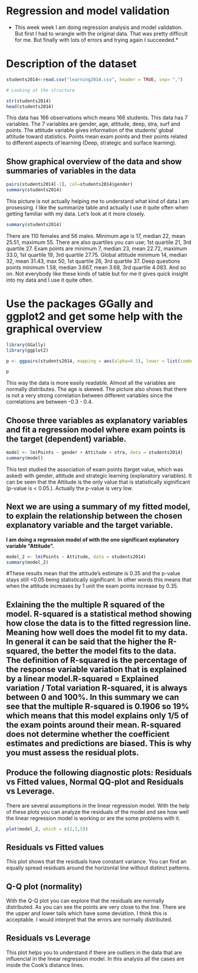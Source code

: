 # Regression and model validation

* This week week I am doing regression analysis and model validation. But first I had to wrangle with the original data. That was pretty difficult for me. But finally with lots of errors and trying again I succeeded.*

# Description of the dataset

```r
students2014<-read.csv("learning2014.csv", header = TRUE, sep= ",")

# Looking at the structure

str(students2014)
head(students2014)

```
This data has 166 observations which means 166 students. This data has 7 variables. The 7 variables are gender, age, attitude, deep, stra, surf and points. The attitude variable gives information of the students' global attitude toward statistics. Points mean exam points and their points related to different aspects of learning (Deep, strategic and surface learning).

## Show graphical overview of the data and show summaries of variables in the data

```r
pairs(students2014[-1], col=students2014$gender)
summary(students2014)

```
This picture is not actually helping me to understand what kind of data I am prosessing. I like the summarize table and actually I use it quite often when getting familiar with my data. Let's look at it more closely.

```r
summary(students2014)

```
There are 110 females and 56 males. Minimum age is 17, median 22, mean 25.51, maximum 55. There are also quartiles you can use; 1st quartile 21, 3rd quartile 27. Exam points are minimum 7, median 23, mean 22.72, maximum 33.0, 1st quartile 19, 3rd quartile 27.75. Global attitude minimum 14, median 32, mean 31.43, max 50, 1st quartile 26, 3rd quartile 37. Deep questions points minimum 1.58, median 3.667, mean 3.68, 3rd quartile 4.083. And so on. Not everybody like these kinds of table but for me it gives quick insight into my data and I use it quite often. 

# Use the packages GGally and ggplot2 and get some help with the graphical overview

```r
library(GGally)
library(ggplot2)

p <- ggpairs(students2014, mapping = aes(alpha=0.5), lower = list(combo = wrap("facethist", bins = 20)))

p

```

This way the data is more easily readable. Almost all the variables are normally distributes. The age is skewed. The picture also shows that there is not a very strong correlation between different variables since the correlations are between -0.3 - 0.4. 

## Choose three variables as explanatory variables and fit a regression model where exam points is the target (dependent) variable.

```r
model <- lm(Points ~ gender + Attitude + stra, data = students2014)
summary(model)

```
This test studied the association of exam points (target value, which was asked) with gender, attitude and strategic learning (explanatory variables). It can be seen that the Attitude is the only value that is statistically siginificant (p-value is < 0.05.). Actually the p-value is very low.

## Next we are using a summary of my fitted model, to explain the relationship between the chosen explanatory variable and the target variable.

**I am doing a regression model of with the one significant explanatory variable "Attitude". **

```r
model_2 <- lm(Points ~ Attitude, data = students2014)
summary(model_2)

```

#These results mean that the attitude's estimate is 0.35 and the p-value stays still <0.05 being statistically significant. In other words this means that when the attitude increases by 1 unit the exam points increase by 0.35.

## Exlaining the the multiple R squared of the model. R-squared is a statistical method showing how close the data is to the fitted regression line. Meaning how well does the model fit to my data. In general it can be said that the higher the R-squared, the better the model fits to the data. The definition of R-squared is the percentage of the response variable variation that is explained by a linear model.R-squared = Explained variation / Total variation R-squared, it is always between 0 and 100%. In this summary we can see that the multiple R-squared is 0.1906 so 19% which means that this model explains only 1/5 of the exam points around their mean. R-squared does not determine whether the coefficient estimates and predictions are biased. This is why you must assess the residual plots.

## Produce the following diagnostic plots: Residuals vs Fitted values, Normal QQ-plot and Residuals vs Leverage.

There are several assumptions in the linear regression model. With the help of these plots you can analyze the residuals of the model and see how well the linear regression model is working or are the some problems with it.

```r
plot(model_2, which = c(2,1,5))

```


## Residuals vs Fitted values
This plot shows that the residuals have constant variance. You can find an equally spread residuals around the horizontal line without distinct patterns.

## Q-Q plot (normality)
With the Q-Q plot you can explore that the residuals are normally distributed. As you can see the points are very close to the line. There are the upper and lower tails which have some deviation. I think this is acceptable. I would interpret that the errors are normally distributed.

## Residuals vs Leverage 
This plot helps you to understand if there are outliers in the data that are influencial in the linear regression model. In this analysis all the cases are inside the Cook's distance lines.
